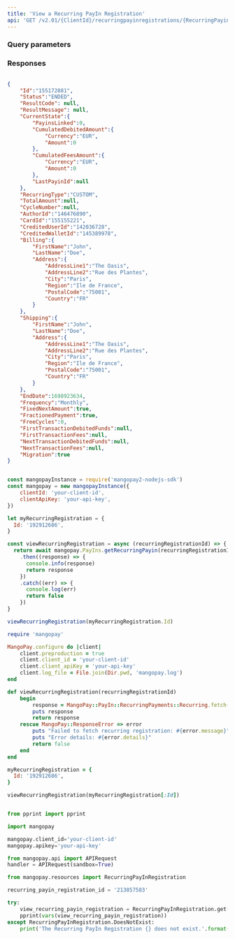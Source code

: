 ```yaml
---
title: 'View a Recurring PayIn Registration'  
api: 'GET /v2.01/{ClientId}/recurringpayinregistrations/{RecurringPayinRegistrationId}'  
---
```


  

### Query parameters  

<RecurringPayinRegistrationId />  

### Responses  

<AccordionGroup><Accordion title="200">  

<IdResponse />  

<Status8Response />  

<ResultCodeResponse />  

<ResultMessageResponse />  

<CurrentStateResponse />  

<RecurringTypeResponse />  

<TotalAmountResponse />  

<CycleNumberResponse />  

<AuthorIdResponse />  

<CardId1Response />  

<CreditedUserIdResponse />  

<CreditedWalletIdResponse />  

<Billing1Response />  

<Shipping2Response />  

<EndDateResponse />  

<FrequencyResponse />  

<FixedNextAmountResponse />  

<FractionedPaymentResponse />  

<FreeCyclesResponse />  

<FirstTransactionDebitedFundsResponse />  

<FirstTransactionFeesResponse />  

<NextTransactionDebitedFundsResponse />  

<NextTransactionFeesResponse />  

<MigrationResponse /></Accordion></AccordionGroup>  

<ResponseExample>  

```json 200  

{
    "Id":"155172881",
    "Status":"ENDED",
    "ResultCode": null,
    "ResultMessage": null,
    "CurrentState":{
        "PayinsLinked":0,
        "CumulatedDebitedAmount":{
            "Currency":"EUR",
            "Amount":0
        },
        "CumulatedFeesAmount":{
            "Currency":"EUR",
            "Amount":0
        },
        "LastPayinId":null
    },
    "RecurringType":"CUSTOM",
    "TotalAmount":null,
    "CycleNumber":null,
    "AuthorId":"146476890",
    "CardId":"155155221",
    "CreditedUserId":"142036728",
    "CreditedWalletId":"145389978",
    "Billing":{
        "FirstName":"John",
        "LastName":"Doe",
        "Address":{
            "AddressLine1":"The Oasis",
            "AddressLine2":"Rue des Plantes",
            "City":"Paris",
            "Region":"Ile de France",
            "PostalCode":"75001",
            "Country":"FR"
        }
    },
    "Shipping":{
        "FirstName":"John",
        "LastName":"Doe",
        "Address":{
            "AddressLine1":"The Oasis",
            "AddressLine2":"Rue des Plantes",
            "City":"Paris",
            "Region":"Ile de France",
            "PostalCode":"75001",
            "Country":"FR"
        }
    },
    "EndDate":1698923634,
    "Frequency":"Monthly",
    "FixedNextAmount":true,
    "FractionedPayment":true,
    "FreeCycles":0,
    "FirstTransactionDebitedFunds":null,
    "FirstTransactionFees":null,
    "NextTransactionDebitedFunds":null,
    "NextTransactionFees":null,
    "Migration":true
}  

 ```  

</ResponseExample>  

<RequestExample>  
  
```javascript NodeJS  

const mangopayInstance = require('mangopay2-nodejs-sdk')
const mangopay = new mangopayInstance({
    clientId: 'your-client-id',
    clientApiKey: 'your-api-key',
})

let myRecurringRegistration = {
  Id: '192912686',
}

const viewRecurringRegistration = async (recurringRegistrationId) => {
  return await mangopay.PayIns.getRecurringPayin(recurringRegistrationId)
    .then((response) => {
      console.info(response)
      return response
    })
    .catch((err) => {
      console.log(err)
      return false
    })
}

viewRecurringRegistration(myRecurringRegistration.Id)  
```  

  
```ruby Ruby  
require 'mangopay'

MangoPay.configure do |client|
    client.preproduction = true
    client.client_id = 'your-client-id'
    client.client_apiKey = 'your-api-key'
    client.log_file = File.join(Dir.pwd, 'mangopay.log')
end

def viewRecurringRegistration(recurringRegistrationId)
    begin
        response = MangoPay::PayIn::RecurringPayments::Recurring.fetch(recurringRegistrationId)
        puts response
        return response
    rescue MangoPay::ResponseError => error
        puts "Failed to fetch recurring registration: #{error.message}"
        puts "Error details: #{error.details}"
        return false
    end
end

myRecurringRegistration = {
  Id: '192912686',
}

viewRecurringRegistration(myRecurringRegistration[:Id])  
```  

  
```python Python  

from pprint import pprint

import mangopay

mangopay.client_id='your-client-id'
mangopay.apikey='your-api-key'

from mangopay.api import APIRequest
handler = APIRequest(sandbox=True)

from mangopay.resources import RecurringPayInRegistration

recurring_payin_registration_id = '213857583'

try:
    view_recurring_payin_registration = RecurringPayInRegistration.get(recurring_payin_registration_id)
    pprint(vars(view_recurring_payin_registration))
except RecurringPayInRegistration.DoesNotExist:
    print('The Recurring PayIn Registration {} does not exist.'.format(recurring_payin_registration_id))
  
```  

  
</RequestExample>